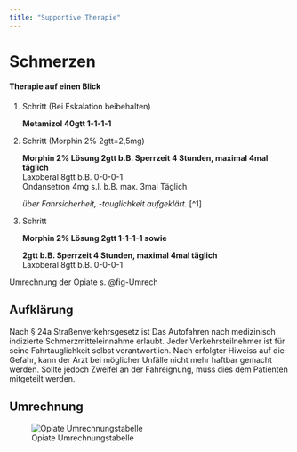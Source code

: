 ```yaml
---
title: "Supportive Therapie"
---
```


# Schmerzen  

::: {.callout-tip collapse="true"}
#### Therapie auf einen Blick

1.  Schritt (Bei Eskalation beibehalten)

    **Metamizol 40gtt 1-1-1-1**

2.  Schritt (Morphin 2% 2gtt=2,5mg)

    **Morphin 2% Lösung 2gtt b.B. Sperrzeit 4 Stunden, maximal 4mal täglich**\
    Laxoberal 8gtt b.B. 0-0-0-1\
    Ondansetron 4mg s.l. b.B. max. 3mal Täglich\
    
    *über Fahrsicherheit, -tauglichkeit aufgeklärt.* [^1]

3.  Schritt

    **Morphin 2% Lösung 2gtt 1-1-1-1 sowie**

    **2gtt b.B. Sperrzeit 4 Stunden, maximal 4mal täglich**\
    Laxoberal 8gtt b.B. 0-0-0-1

Umrechnung der Opiate s. @fig-Umrech
:::

## Aufklärung 

Nach § 24a Straßenverkehrsgesetz ist Das Autofahren nach medizinisch indizierte Schmerzmitteleinnahme erlaubt. Jeder Verkehrsteilnehmer ist für seine Fahrtauglichkeit selbst verantwortlich. Nach erfolgter Hiweiss auf die Gefahr, kann der Arzt bei möglicher Unfälle nicht mehr haftbar gemacht werden. Sollte jedoch Zweifel an der Fahreignung, muss dies dem Patienten mitgeteilt werden.

## Umrechnung 

![Opiate Umrechnungstabelle](Bilder/Umrechnung.png){#fig-Umrech}









